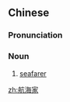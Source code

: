 ==Chinese==
{{zh-forms|type=21}}

===Pronunciation===
{{zh-pron
|m=hánghǎijiā
|cat=n
}}

===Noun===
{{zh-noun}}

# [[seafarer]]

[[zh:航海家]]